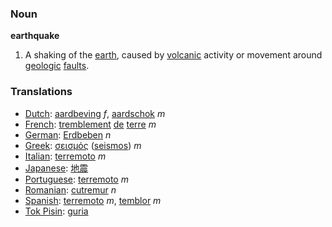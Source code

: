 ===Noun===
'''earthquake'''

# A shaking of the [[earth]], caused by [[volcanic]] activity or movement around [[geologic]] [[fault]]s.

===Translations===
*[[Dutch]]: [[aardbeving]] ''f'', [[aardschok]] ''m''
*[[French]]: [[tremblement]] [[de]] [[terre]] ''m''
*[[German]]: [[Erdbeben]] ''n''
*[[Greek]]: [[σεισμός]] ([[seismos]]) ''m''
*[[Italian]]: [[terremoto]] ''m''
*[[Japanese]]: [[地震]]
*[[Portuguese]]: [[terremoto]] ''m''
*[[Romanian]]: [[cutremur]] ''n''
*[[Spanish]]: [[terremoto]] ''m'', [[temblor]] ''m''
*[[Tok Pisin]]: [[guria]]